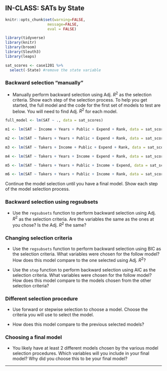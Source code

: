 ## IN-CLASS: SATs by State 

```r
knitr::opts_chunk$set(warning=FALSE,
                   message=FALSE, 
                   eval = FALSE)
```

```r
library(tidyverse)
library(knitr)
library(broom)
library(Sleuth3)
library(leaps)
```


```r
sat_scores <- case1201 %>%
  select(-State) #remove the state variable
```

### Backward selection "manually"

- Manually perform backward selection using Adj. $R^2$ as the selection criteria. Show each step of the selection process. To help you get started, the full model and the code for the first set of models to test are below. You will need to find Adj. $R^2$ for each model.

```r
full_model <- lm(SAT ~ ., data = sat_scores)
```

```r
m1 <- lm(SAT ~ Income + Years + Public + Expend + Rank, data = sat_scores)
```

```r
m2 <- lm(SAT ~ Takers + Years + Public + Expend + Rank, data = sat_scores)
```

```r
m3 <- lm(SAT ~ Takers + Income + Public + Expend + Rank, data = sat_scores)
```

```r
m4 <- lm(SAT ~ Takers + Years + Income + Expend + Rank, data = sat_scores)
```

```r
m5 <- lm(SAT ~ Takers + Years + Public + Income + Expend, data = sat_scores)
```

```r
m6 <- lm(SAT ~ Takers + Years + Public + Income + Rank, data = sat_scores)
```

Continue the model selection until you have a final model. Show each step of the model selection process.


### Backward selection using regsubsets

- Use the `regsubsets` function to perform backward selection using Adj. $R^2$ as the selection criteria. Are the variables the same as the ones at you chose? Is the Adj. $R^2$ the same? 

### Changing selection criteria

- Use the `regsubsets` function to perform backward selection using BIC as the selection criteria. What variables were chosen for the follow model? How does this model compare to the one selected using Adj. $R^2$?

- Use the `step` function to perform backward selection using AIC as the selection criteria. What variables were chosen for the follow model? How does this model compare to the models chosen from the other selection criteria? 


### Different selection procedure

- Use forward or stepwise selection to choose a model. Choose the criteria you will use to select the model.

- How does this model compare to the previous selected models? 


### Choosing a final model 

- You likely have at least 2 different models chosen by the various model selection procedures. Which variables will you include in your final model? Why did you choose this to be your final model?

***